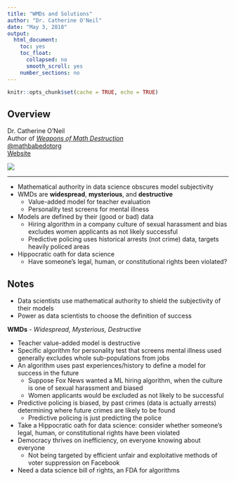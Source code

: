 ```yaml
---
title: "WMDs and Solutions"
author: "Dr. Catherine O'Neil"
date: "May 3, 2018"
output: 
  html_document:
    toc: yes
    toc_float:
      collapsed: no
      smooth_scroll: yes
    number_sections: no
---
```


```r
knitr::opts_chunk$set(cache = TRUE, echo = TRUE)
```

## Overview

<div class="row">

<div class="col-md-6">
Dr. Catherine O'Neil  
Author of _[Weapons of Math Destruction](https://weaponsofmathdestructionbook.com/)_  
[\@mathbabedotorg](https://twitter.com/mathbabedotorg)  
[Website](https://mathbabe.org)  
</div>

<div class="col-md-6">
![](images/oneil.jpg)
</div>

</div>

***

- Mathematical authority in data science obscures model subjectivity
- WMDs are __widespread__, __mysterious__, and __destructive__
    - Value-added model for teacher evaluation
    - Personality test screens for mental illness
- Models are defined by their (good or bad) data
    - Hiring algorithm in a company culture of sexual harassment and bias excludes women applicants as not likely successful
    - Predictive policing uses historical arrests (not crime) data, targets heavily policed areas
- Hippocratic oath for data science
    - Have someone's legal, human, or constitutional rights been violated?

## Notes

- Data scientists use mathematical authority to shield the subjectivity of their models
- Power as data scientists to choose the definition of success

__WMDs__ - _Widespread, Mysterious, Destructive_

- Teacher value-added model is destructive
- Specific algorithm for personality test that screens mental illness used generally excludes whole sub-populations from jobs
- An algorithm uses past experiences/history to define a model for success in the future
    - Suppose Fox News wanted a ML hiring algorithm, when the culture is one of sexual harassment and biased
    - Women applicants would be excluded as not likely to be successful
- Predictive policing is biased, by past crimes (data is actually arrests) determining where future crimes are likely to be found
    - Predictive policing is just predicting the police
- Take a Hippocratic oath for data science: consider whether someone's legal, human, or constitutional rights have been violated
- Democracy thrives on inefficiency, on everyone knowing about everyone
    - Not being targeted by efficient unfair and exploitative methods of voter suppression on Facebook
- Need a data science bill of rights, an FDA for algorithms